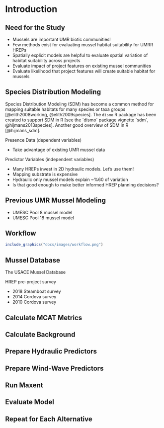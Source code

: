 # Introduction

## Need for the Study

* Mussels are important UMR biotic communities!
* Few methods exist for evaluating mussel habitat suitability for UMRR HREPs
* Spatially explicit models are helpful to evaluate spatial variation of habitat suitability across projects
* Evaluate impact of project features on existing mussel communities
* Evaluate likelihood that project features will create suitable habitat for mussels


## Species Distribution Modeling
Species Distribution Modeling (SDM) has become a common method for mapping suitable habitats for many species or taxa groups [@elith2008working, @elith2009species]. The `dismo` R package has been created to support SDM in R [see the `dismo` package vignette `sdm`, @hijmans2013species]. Another good overview of SDM in R [@hijmans_sdm].

Presence Data (dependent variables)

* Take advantage of existing UMR mussel data


Predictor Variables (independent variables)

* Many HREPs invest in 2D hydraulic models. Let’s use them!
* Mapping substrate is expensive
* Hydraulic only mussel models explain ~%60 of variation
* Is that good enough to make better informed HREP planning decisions?


## Previous UMR Mussel Modeling

* UMESC Pool 8 mussel model
* UMESC Pool 18 mussel model


## Workflow


```r
include_graphics("docs/images/workflow.png")
```


## Mussel Database
The USACE Mussel Database

HREP pre-project survey

* 2018 Steamboat survey
* 2014 Cordova survey
* 2010 Cordova survey


## Calculate MCAT Metrics


## Calculate Background


## Prepare Hydraulic Predictors


## Prepare Wind-Wave Predictors


## Run Maxent


## Evaluate Model


## Repeat for Each Alternative

